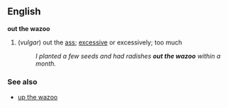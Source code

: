 ==English==
{{idiom}}
'''out the wazoo'''
#(''vulgar'') out the [[ass]]; [[excessive]] or excessively; too much
#:''I planted a few seeds and had radishes '''out the wazoo''' within a month.''

===See also===
*[[up the wazoo]]